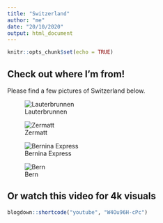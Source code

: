 ```yaml
---
title: "Switzerland"
author: "me"
date: "20/10/2020"
output: html_document
---
```


```r
knitr::opts_chunk$set(echo = TRUE)
```

## Check out where I'm from!

Please find a few pictures of Switzerland below. 

![Lauterbrunnen](Wasserfall.jpg)

![Zermatt](Zermatt.jpg)

![Bernina Express](Bernina.jpg)

![Bern](Bern.jpg)


## Or watch this video for 4k visuals

```r
blogdown::shortcode("youtube", "W4Ou96H-cPc")
```


